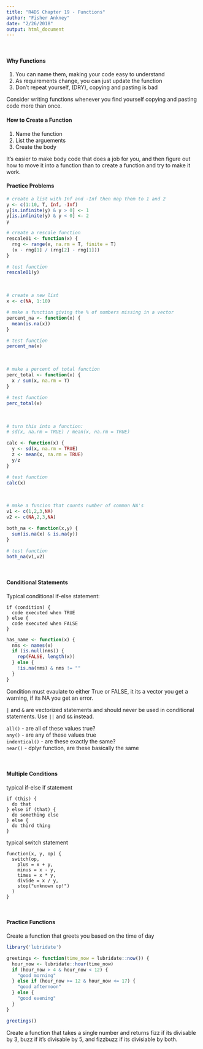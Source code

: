 ```yaml
---
title: "R4DS Chapter 19 - Functions"
author: "Fisher Ankney"
date: "2/26/2018"
output: html_document
---
```


<br> 

#### Why Functions 

1. You can name them, making your code easy to understand
2. As requirements change, you can just update the function
3. Don't repeat yourself, (DRY), copying and pasting is bad

Consider writing functions whenever you find yourself copying and pasting code more than once. 

#### How to Create a Function

1. Name the function
2. List the arguements
3. Create the body

It's easier to make body code that does a job for you, and then figure out how to move it into a function than to create a function and try to make it work. 

#### Practice Problems
```r
# create a list with Inf and -Inf then map them to 1 and 2
y <- c(1:10, T, Inf, -Inf) 
y[is.infinite(y) & y > 0] <- 1 
y[is.infinite(y) & y < 0] <- 2 
y 

# create a rescale function 
rescale01 <- function(x) {   
  rng <- range(x, na.rm = T, finite = T)  
  (x - rng[1] / (rng[2] - rng[1]))         
}

# test function
rescale01(y)   
```
<br>

 
```r
# create a new list
x <- c(NA, 1:10)

# make a function giving the % of numbers missing in a vector
percent_na <- function(x) {
  mean(is.na(x))
}

# test function
percent_na(x)
```

<br> 

```r
# make a percent of total function
perc_total <- function(x) {
  x / sum(x, na.rm = T)
}

# test function
perc_total(x)
```

<br> 

```r
# turn this into a function:
# sd(x, na.rm = TRUE) / mean(x, na.rm = TRUE)

calc <- function(x) {
  y <- sd(x, na.rm = TRUE)
  z <- mean(x, na.rm = TRUE)
  y/z
}

# test function
calc(x)
```

<br>

```r
# make a funcion that counts number of common NA's 
v1 <- c(1,2,3,NA)
v2 <- c(NA,2,3,NA)

both_na <- function(x,y) {
  sum(is.na(x) & is.na(y))  
}

# test function
both_na(v1,v2)
```

<br>

#### Conditional Statements

Typical conditional if-else statement:
```
if (condition) {
  code executed when TRUE
} else {
  code executed when FALSE
}
```

```r
has_name <- function(x) {
  nms <- names(x) 
  if (is.null(nms)) {
    rep(FALSE, length(x))
  } else {
    !is.na(nms) & nms != ""
  }
}
```

Condition must evaulate to either True or FALSE, it its a vector you get a warning, if its NA you get an error. 

`|` and `&` are vectorized statements and should never be used in conditional statements. Use `||` and `&&` instead. 


`all()` - are all of these values true? <br>
`any()` - are any of these values true <br>
`indentical()` - are these exactly the same? <br>
`near()` - dplyr function, are these basically the same <br>

<br>

#### Multiple Conditions 

typical if-else if statement
```
if (this) {
  do that
} else if (that) {
  do something else
} else {
  do third thing
}
```

typical switch statement
```
function(x, y, op) {
  switch(op,
    plus = x + y,
    minus = x - y, 
    times = x * y,
    divide = x / y, 
    stop("unknown op!")
  )
}
```

<br> 

#### Practice Functions

Create a function that greets you based on the time of day 
```r
library('lubridate')

greetings <- function(time_now = lubridate::now()) {
  hour_now <- lubridate::hour(time_now)
  if (hour_now > 4 & hour_now < 12) {
    "good morning"
  } else if (hour_now >= 12 & hour_now <= 17) {
    "good afternoon"
  } else {
    "good evening"
  }
}

greetings()
```

Create a function that takes a single number and returns fizz if its divisable by 3, buzz if it's divisable by 5, and fizzbuzz if its divisiable by both. 
```r

```


